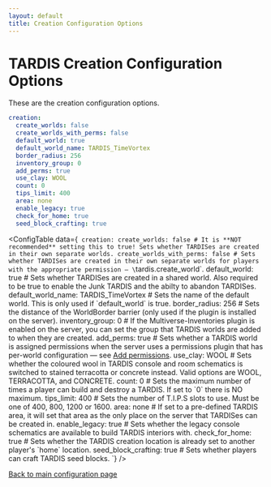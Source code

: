 ```yaml
---
layout: default
title: Creation Configuration Options
---
```



# TARDIS Creation Configuration Options

These are the creation configuration options.

```yaml title="/plugins/TARDIS/config.yml"
creation:
  create_worlds: false
  create_worlds_with_perms: false
  default_world: true
  default_world_name: TARDIS_TimeVortex
  border_radius: 256
  inventory_group: 0
  add_perms: true
  use_clay: WOOL
  count: 0
  tips_limit: 400
  area: none
  enable_legacy: true
  check_for_home: true
  seed_block_crafting: true
```

<ConfigTable data={`
creation:
    create_worlds: false # It is **NOT recommended** setting this to true! Sets whether TARDISes are created in their own separate worlds.
    create_worlds_with_perms: false # Sets whether TARDISes are created in their own separate worlds for players with the appropriate permission — \`tardis.create_world\`.
    default_world: true # Sets whether TARDISes are created in a shared world. Also required to be true to enable the Junk TARDIS and the abilty to abandon TARDISes.
    default_world_name: TARDIS_TimeVortex # Sets the name of the default world. This is only used if \`default_world\` is true.
    border_radius: 256 # Sets the distance of the WorldBorder barrier (only used if the plugin is installed on the server).
    inventory_group: 0 # If the Multiverse-Inventories plugin is enabled on the server, you can set the group that TARDIS worlds are added to when they are created.
    add_perms: true # Sets whether a TARDIS world is assigned permissions when the server uses a permissions plugin that has per-world configuration — see [Add permissions](/add-permissions).
    use_clay: WOOL # Sets whether the coloured wool in TARDIS console and room schematics is switched to stained terracotta or concrete instead. Valid options are WOOL, TERRACOTTA, and CONCRETE.
    count: 0 # Sets the maximum number of times a player can build and destroy a TARDIS. If set to \`0\` there is NO maximum.
    tips_limit: 400 # Sets the number of T.I.P.S slots to use. Must be one of 400, 800, 1200 or 1600.
    area: none # If set to a pre-defined TARDIS area, it will set that area as the only place on the server that TARDISes can be created in.
    enable_legacy: true # Sets whether the legacy console schematics are available to build TARDIS interiors with.
    check_for_home: true # Sets whether the TARDIS creation location is already set to another player's \`home\` location.
    seed_block_crafting: true # Sets whether players can craft TARDIS seed blocks.
`} />

[Back to main configuration page](/category/plugin-configuration)

